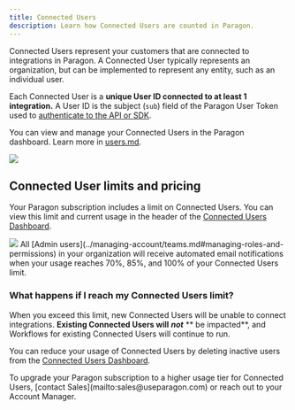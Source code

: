 ```yaml
---
title: Connected Users
description: Learn how Connected Users are counted in Paragon.
---
```


Connected Users represent your customers that are connected to integrations in Paragon. A Connected User typically represents an organization, but can be implemented to represent any entity, such as an individual user.

Each Connected User is a **unique User ID connected to at least 1 integration.** A User ID is the subject (`sub`) field of the Paragon User Token used to [authenticate to the API or SDK](../getting-started/installing-the-connect-sdk.md#3.-call-paragon.authenticate).

You can view and manage your Connected Users in the Paragon dashboard. Learn more in [users.md](../monitoring/users.md "mention").

<Frame>
  <img src="/.gitbook/assets/Viewing Connected Users in the Connected Users Dashboard in Paragon Connect.png"/>
</Frame>

## Connected User limits and pricing

Your Paragon subscription includes a limit on Connected Users. You can view this limit and current usage in the header of the [Connected Users Dashboard](../monitoring/users.md).
<Frame>
  <img src="/.gitbook/assets/Finding Conencted Users Limits in Paragon Connect.png"/>
</Frame>
All [Admin users](../managing-account/teams.md#managing-roles-and-permissions) in your organization will receive automated email notifications when your usage reaches 70%, 85%, and 100% of your Connected Users limit.

### What happens if I reach my Connected Users limit?

When you exceed this limit, new Connected Users will be unable to connect integrations. **Existing Connected Users will** _**not**_ ** be impacted**, and Workflows for existing Connected Users will continue to run.

You can reduce your usage of Connected Users by deleting inactive users from the [Connected Users Dashboard](../monitoring/users.md).


<Info>
  To upgrade your Paragon subscription to a higher usage tier for Connected Users, [contact Sales](mailto:sales@useparagon.com) or reach out to your Account Manager.
</Info>
